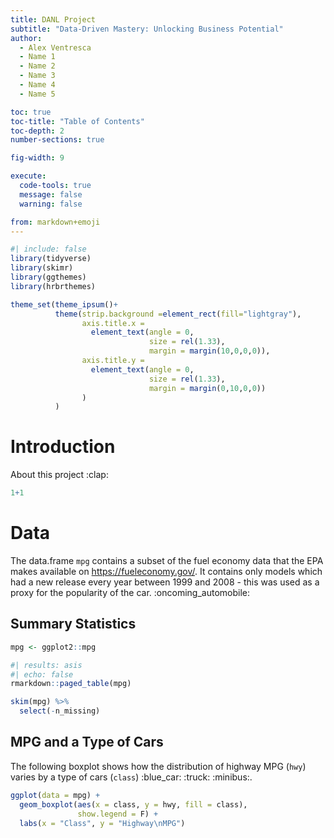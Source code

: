 ```yaml
---
title: DANL Project
subtitle: "Data-Driven Mastery: Unlocking Business Potential"
author: 
  - Alex Ventresca
  - Name 1
  - Name 2
  - Name 3
  - Name 4
  - Name 5

toc: true
toc-title: "Table of Contents"
toc-depth: 2
number-sections: true

fig-width: 9

execute:
  code-tools: true
  message: false
  warning: false

from: markdown+emoji
---
```

```r
#| include: false
library(tidyverse)
library(skimr)
library(ggthemes)
library(hrbrthemes)

theme_set(theme_ipsum()+
          theme(strip.background =element_rect(fill="lightgray"),
                axis.title.x = 
                  element_text(angle = 0,
                               size = rel(1.33),
                               margin = margin(10,0,0,0)),
                axis.title.y = 
                  element_text(angle = 0,
                               size = rel(1.33),
                               margin = margin(0,10,0,0))
                )
          )
```



# Introduction

About this project :clap:

```r
1+1
```


# Data

The data.frame `mpg` contains a subset of the fuel economy data that the EPA makes available on [https://fueleconomy.gov/](https://fueleconomy.gov/). It contains only models which had a new release every year between 1999 and 2008 - this was used as a proxy for the popularity of the car. :oncoming_automobile:


## Summary Statistics

```r
mpg <- ggplot2::mpg
```

```r
#| results: asis
#| echo: false
rmarkdown::paged_table(mpg) 
```


```r
skim(mpg) %>% 
  select(-n_missing)
```


## MPG and a Type of Cars
The following boxplot shows how the distribution of highway MPG (`hwy`) varies by a type of cars (`class`) :blue_car: :truck: :minibus:.


```r
ggplot(data = mpg) +
  geom_boxplot(aes(x = class, y = hwy, fill = class),
               show.legend = F) +
  labs(x = "Class", y = "Highway\nMPG") 
```


